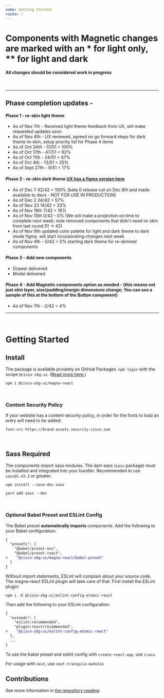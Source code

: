 ```yaml
---
name: Getting Started
route: /
---
```

# **Components with Magnetic changes are marked with an * for light only, \*\* for light and dark**
#### All changes should be considered work in progress
<br />
<hr/>

## Phase completion updates -

#### Phase 1 - re-skin light theme
- As of Nov 7th - Received light theme feedback from UX, will make requested updates soon
- As of Nov 4th - UX reviewed, agreed on go forward steps for dark theme re-skin, setup priority list for Phase 4 items
- As of Oct 24th  - 51/51 = 100%
- As of Oct 17th  - 47/51 = 92%
- As of Oct 11th  - 24/51 = 47%
- As of Oct 4th   - 13/51 = 25%
- As of Sept 27th - 9/51  = 17%

#### Phase 2 - re-skin dark theme [UX has a figma version here](https://www.figma.com/file/6ILKQfiWVH6yNzPFk9pkz4/%F0%9F%A7%B2--Magnetic-Design-Library%3A-Dark-Mode-%5BWiP%5D-(Copy)?node-id=33305%3A351330&t=rP6kUD4YtZv5ZUcf-0)
- As of Dec 7 42/42 = 100% (beta 0 release cut on Dec 8th and made available to devs - NOT FOR USE IN PRODUCTION)
- As of Dec 2 24/42 = 57%
- As of Nov 23 14/42 = 33%
- As of Nov 18th 7/42 = 16%
- As of Nov 15th 0/42 - 0% (We will make a projection on time to complete next week; note removed components that didn't need re-skin from last round 51 -> 42)
- As of Nov 9th updated color palette for light and dark theme to dark mode figma, will start incorporating changes next week
- As of Nov 4th - 0/42 = 0% starting dark theme for re-skinned components

#### Phase 3 - Add new components
- Drawer delivered
- Modal delivered

#### Phase 4 - Add Magnetic components option as needed - (this means not just skin layer, size/padding/margin dimensions change; You can see a sample of this at the bottom of the Button component)
- As of Nov 7th - 2/42 = 4%


<hr />
<br />

# Getting Started

## Install

The package is available privately on GitHub Packages. `npm login` with the scope `@cisco-sbg-ui`. ([Read more here.](https://docs.github.com/en/packages/working-with-a-github-packages-registry/working-with-the-npm-registry))

`npm i @cisco-sbg-ui/magna-react`

<br />

### Content Security Policy

If your website has a content security policy, in order for the fonts to load an entry will need to be added:

`font-src https://brand-assets.security.cisco.com`

<br />

## Sass Required

The components import sass modules. The dart-sass (`sass` package) must be installed and integrated into your bundler. Recommended to use `sass@1.43.3` or greater.

```
npm install --save-dev sass

yarn add sass --dev
```

<br />

### Optional Babel Preset and ESLint Config

The Babel preset **automatically imports** components. Add the following to your Babel configuration:

```diff
{
  "presets": [
    "@babel/preset-env",
    "@babel/preset-react",
+    "@cisco-sbg-ui/magna-react/babel-preset"
  ]
}
```

Without import statements, ESLint will complain about your source code. The magna-react ESLint plugin will take care of that. First install the ESLint plugin:

`npm i -D @cisco-sbg-ui/eslint-config-atomic-react`

Then add the following to your ESLint configuration:

```diff
{
  "extends": [
    "eslint:recommended",
    "plugin:react/recommended",
+    "@cisco-sbg-ui/eslint-config-atomic-react"
  ],
  ...
}
```

To use the babel preset and eslint config with `create-react-app`, use `craco`.

For usage with `next`, use `next-transpile-modules`

## Contributions

See more information in [the repository readme](https://www.github.com/cisco-sbg-ui/magna-react#readme).
